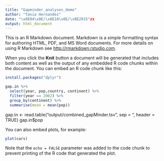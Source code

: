 ```yaml
---
title: "Gapminder_analyses_demo"
author: "Tania Hernandez"
date: "\x0E04\x0E/\x0E10\x0E/\x0E2015"zx
output: html_document
---
```


This is an R Markdown document. Markdown is a simple formatting syntax for authoring HTML, PDF, and MS Word documents. For more details on using R Markdown see <http://rmarkdown.rstudio.com>.

When you click the **Knit** button a document will be generated that includes both content as well as the output of any embedded R code chunks within the document. You can embed an R code chunk like this:

```r
install.packages("dplyr")

gap.in %>%
  select(year, pop,country, continent) %>%
  filter(year == 2002) %>%
  group_by(continent) %>%
  summarise(mean = mean(pop))


```
gap.in <- read.table("output/combined_gapMinder.tsv", sep = "\t", header = TRUE)
gap.in$pop

You can also embed plots, for example:

```r
plot(cars)
```

Note that the `echo = FALSE` parameter was added to the code chunk to prevent printing of the R code that generated the plot.
